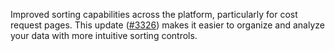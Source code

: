 Improved sorting capabilities across the platform, particularly for cost request pages. This update ([#3326](https://github.com/Helicone/helicone/pull/3326)) makes it easier to organize and analyze your data with more intuitive sorting controls.
